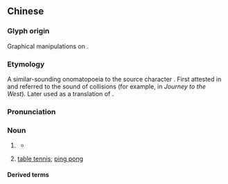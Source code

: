 ==Chinese==
{{zh-forms}}

===Glyph origin===
Graphical manipulations on {{zh-l|兵|[[soldier]]}}.

===Etymology===
A similar-sounding onomatopoeia to the source character {{zh-l|兵|[[soldier]]}}. First attested in {{w|Ming Dynasty}} and referred to the sound of collisions (for example, in ''Journey to the West''). Later used as a translation of {{der|zh|en|ping pong}}.

===Pronunciation===
{{zh-pron
|m=pīngpāng,tl=y
|c=bing1 bam1
|h=pfs=phîn-phóng
|md=pĭng-pŏng
|mn=ml:phin-phong/tw:phín-phóng
|mn-t=bing1 bong5
|w=1phin phan
|cat=n
}}

===Noun===
{{zh-noun}}

# {{lb|zh|onomatopoeia}} {{n-g|[[sound|Sound]] of [[collision]]; the sound made from the [[impact]] of an [[object]].}}
#* {{zh-x|忽 擡頭，只 見 方丈 門外 有 一個 石獅子，卻 就 舉起 棍 來，乒乓 一下，打 得{de} 粉亂麻碎。|ref=Xiyouji}}
# {{zh-div|球}} [[table tennis]]; [[ping pong]]

====Derived terms====
{{zh-der|乒乓球|乒乓波|乒乒乓乓|乒乓外交|乒乓外交|乒乓泅}}

{{zh-cat|Games|Sports}}